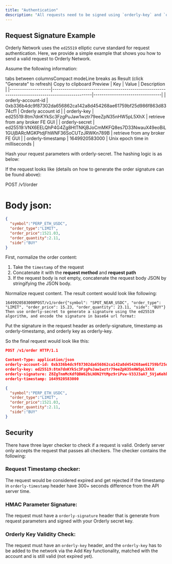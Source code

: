 ```yaml
---
title: "Authentication"
description: "All requests need to be signed using `orderly-key` and `orderly-secret`."
---
```

## Request Signature Example
Orderly Network uses the `ed25519` elliptic curve standard for request authentication. Here, we provide a simple example that shows you how to send a valid request to Orderly Network.

Assume the following information:

tabs between columnsCompact modeLine breaks as 
Result (click "Generate" to refresh) Copy to clipboard  Preview
| Key                | Value                                                                                           | Description                     |
|--------------------|-------------------------------------------------------------------------------------------------|---------------------------------|
| orderly-account-id | 0xb336b4dc9f87302da656862ca142a8d454268ae61759bf25d986f863d8374cf1                              | Orderly account id              |
| orderly-key        | ed25519:8tm7dnKYkSc3FzgPuJaw1wztr79eeZpN35nHW5pL5XhX                                            | retrieve from any broker FE GUI |
| orderly-secret     | ed25519:VNX6EELQhP4G4Zg8HtTNKjBJoCmMKFQ8es7D33NwauX49eoBiL1GUjBARcMGKPtdjFhWNF36SoCUTzJRWKn789B | retrieve from any broker FE GUI |
| orderly-timestamp  | 1649920583000                                                                                   | Unix epoch time in milliseconds |

Hash your request parameters with orderly-secret. The hashing logic is as below:

If the request looks like (details on how to generate the order signature can be found above):

POST /v1/order

# Body json:
```json
{
  "symbol":"PERP_ETH_USDC",
  "order_type":"LIMIT",
  "order_price":1521.03,
  "order_quantity":2.11,
  "side":"BUY"
}
```
First, normalize the order content:

1. Take the `timestamp` of the request
2. Concatenate it with the **request method** and **request path**
3. If the request body is not empty, concatenate the request body JSON by stringifying the JSON body.

Normalize request content. The result content would look like following:

```
1649920583000POST/v1/order{"symbol": "SPOT_NEAR_USDC", "order_type": "LIMIT", "order_price": 15.23, "order_quantity": 23.11, "side": "BUY"}
Then use orderly-secret to generate a signature using the ed25519 algorithm, and encode the signature in base64 url format:
```

Put the signature in the request header as orderly-signature, timestamp as orderly-timestamp, and orderly key as orderly-key.

So the final request would look like this:

```json
POST /v1/order HTTP/1.1

Content-Type: application/json
orderly-account-id: 0xb336b4dc9f87302da656862ca142a8d454268ae61759bf25d986f863d8374cf1
orderly-key: ed25519:8tm7dnKYkSc3FzgPuJaw1wztr79eeZpN35nHW5pL5XhX
orderly-signature: Z8ZgTnmMcKdfQBW62bLNON2YtMpz9riPvw-V33J3aA7_5VjaKehkQD06iAiagIMxja59bqp9L8zTLGXtBkHCCA==
orderly-timestamp: 1649920583000

{
  "symbol":"PERP_ETH_USDC",
  "order_type":"LIMIT",
  "order_price":1521.03,
  "order_quantity":2.11,
  "side":"BUY"
}
```
## Security
There have three layer checker to check if a request is valid. Orderly server only accepts the request that passes all checkers. The checker contains the following:

### Request Timestamp checker:
The request would be considered expired and get rejected if the timestamp in `orderly-timestamp` header have 300+ seconds difference from the API server time.

### HMAC Parameter Signature:
The request must have a `orderly-signature` header that is generate from request parameters and signed with your Orderly secret key.

### Orderly Key Validity Check: 
The request must have an `orderly-key` header, and the `orderly-key` has to be added to the network via the Add Key functionality, matched with the account and is still valid (not expired yet).

